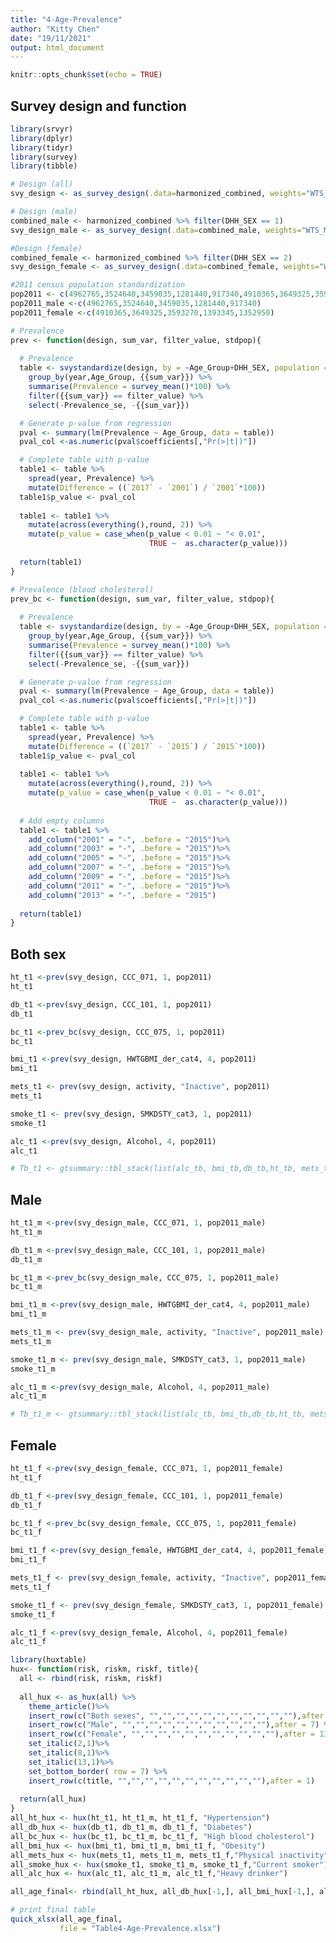 ```yaml
---
title: "4-Age-Prevalence"
author: "Kitty Chen"
date: "19/11/2021"
output: html_document
---
```


```r
knitr::opts_chunk$set(echo = TRUE)
```

## Survey design and function
```r
library(srvyr)
library(dplyr)
library(tidyr)
library(survey)
library(tibble)

# Design (all)
svy_design <- as_survey_design(.data=harmonized_combined, weights="WTS_M")

# Design (male)
combined_male <- harmonized_combined %>% filter(DHH_SEX == 1)
svy_design_male <- as_survey_design(.data=combined_male, weights="WTS_M")

#Design (female)
combined_female <- harmonized_combined %>% filter(DHH_SEX == 2)
svy_design_female <- as_survey_design(.data=combined_female, weights="WTS_M")

#2011 census population standardization
pop2011 <- c(4962765,3524640,3459035,1281440,917340,4910365,3649325,3593270,1393345,1352950)
pop2011_male <-c(4962765,3524640,3459035,1281440,917340)
pop2011_female <-c(4910365,3649325,3593270,1393345,1352950)

# Prevalence
prev <- function(design, sum_var, filter_value, stdpop){
  
  # Prevalence 
  table <- svystandardize(design, by = ~Age_Group+DHH_SEX, population = stdpop)%>%
    group_by(year,Age_Group, {{sum_var}}) %>%
    summarise(Prevalence = survey_mean()*100) %>%
    filter({{sum_var}} == filter_value) %>%
    select(-Prevalence_se, -{{sum_var}})

  # Generate p-value from regression
  pval <- summary(lm(Prevalence ~ Age_Group, data = table))
  pval_col <-as.numeric(pval$coefficients[,"Pr(>|t|)"])

  # Complete table with p-value
  table1 <- table %>%
    spread(year, Prevalence) %>%
    mutate(Difference = ((`2017` - `2001`) / `2001`*100))
  table1$p_value <- pval_col
  
  table1 <- table1 %>% 
    mutate(across(everything(),round, 2)) %>%
    mutate(p_value = case_when(p_value < 0.01 ~ "< 0.01",
                               TRUE ~  as.character(p_value)))
  
  return(table1)
}

# Prevalence (blood cholesterol)
prev_bc <- function(design, sum_var, filter_value, stdpop){
  
  # Prevalence 
  table <- svystandardize(design, by = ~Age_Group+DHH_SEX, population = stdpop)%>%
    group_by(year,Age_Group, {{sum_var}}) %>%
    summarise(Prevalence = survey_mean()*100) %>%
    filter({{sum_var}} == filter_value) %>%
    select(-Prevalence_se, -{{sum_var}})

  # Generate p-value from regression
  pval <- summary(lm(Prevalence ~ Age_Group, data = table))
  pval_col <-as.numeric(pval$coefficients[,"Pr(>|t|)"])

  # Complete table with p-value
  table1 <- table %>%
    spread(year, Prevalence) %>%
    mutate(Difference = ((`2017` - `2015`) / `2015`*100))
  table1$p_value <- pval_col
  
  table1 <- table1 %>% 
    mutate(across(everything(),round, 2)) %>%
    mutate(p_value = case_when(p_value < 0.01 ~ "< 0.01",
                               TRUE ~  as.character(p_value)))
  
  # Add empty columns
  table1 <- table1 %>%
    add_column("2001" = "-", .before = "2015")%>%
    add_column("2003" = "-", .before = "2015")%>%
    add_column("2005" = "-", .before = "2015")%>%
    add_column("2007" = "-", .before = "2015")%>%
    add_column("2009" = "-", .before = "2015")%>%
    add_column("2011" = "-", .before = "2015")%>%
    add_column("2013" = "-", .before = "2015") 
  
  return(table1)
}

```

## Both sex

```r
ht_t1 <-prev(svy_design, CCC_071, 1, pop2011)
ht_t1 
```

```r
db_t1 <-prev(svy_design, CCC_101, 1, pop2011)
db_t1
```

```r
bc_t1 <-prev_bc(svy_design, CCC_075, 1, pop2011)
bc_t1
```

```r
bmi_t1 <-prev(svy_design, HWTGBMI_der_cat4, 4, pop2011)
bmi_t1
```

```r
mets_t1 <- prev(svy_design, activity, "Inactive", pop2011)
mets_t1
```

```r
smoke_t1 <- prev(svy_design, SMKDSTY_cat3, 1, pop2011)
smoke_t1
```

```r
alc_t1 <-prev(svy_design, Alcohol, 4, pop2011)
alc_t1
```

```r
# Tb_t1 <- gtsummary::tbl_stack(list(alc_tb, bmi_tb,db_tb,ht_tb, mets_tb,smoke_tb, pop2011), pop2011)

```

## Male

```r
ht_t1_m <-prev(svy_design_male, CCC_071, 1, pop2011_male)
ht_t1_m 
```

```r
db_t1_m <-prev(svy_design_male, CCC_101, 1, pop2011_male)
db_t1_m
```

```r
bc_t1_m <-prev_bc(svy_design_male, CCC_075, 1, pop2011_male)
bc_t1_m
```

```r
bmi_t1_m <-prev(svy_design_male, HWTGBMI_der_cat4, 4, pop2011_male)
bmi_t1_m
```

```r
mets_t1_m <- prev(svy_design_male, activity, "Inactive", pop2011_male)
mets_t1_m
```

```r
smoke_t1_m <- prev(svy_design_male, SMKDSTY_cat3, 1, pop2011_male)
smoke_t1_m
```

```r
alc_t1_m <-prev(svy_design_male, Alcohol, 4, pop2011_male)
alc_t1_m
```

```r
# Tb_t1_m <- gtsummary::tbl_stack(list(alc_tb, bmi_tb,db_tb,ht_tb, mets_tb,smoke_tb, pop2011), pop2011)

```

## Female

```r
ht_t1_f <-prev(svy_design_female, CCC_071, 1, pop2011_female)
ht_t1_f 
```

```r
db_t1_f <-prev(svy_design_female, CCC_101, 1, pop2011_female)
db_t1_f
```

```r
bc_t1_f <-prev_bc(svy_design_female, CCC_075, 1, pop2011_female)
bc_t1_f
```

```r
bmi_t1_f <-prev(svy_design_female, HWTGBMI_der_cat4, 4, pop2011_female)
bmi_t1_f
```

```r
mets_t1_f <- prev(svy_design_female, activity, "Inactive", pop2011_female)
mets_t1_f
```

```r
smoke_t1_f <- prev(svy_design_female, SMKDSTY_cat3, 1, pop2011_female)
smoke_t1_f
```

```r
alc_t1_f <-prev(svy_design_female, Alcohol, 4, pop2011_female)
alc_t1_f
```

```r
library(huxtable)
hux<- function(risk, riskm, riskf, title){
  all <- rbind(risk, riskm, riskf)
  
  all_hux <- as_hux(all) %>%
    theme_article()%>%
    insert_row(c("Both sexes", "","","","","","","","","","",""),after = 1) %>%
    insert_row(c("Male", "","","","","","","","","","",""),after = 7) %>%
    insert_row(c("Female", "","","","","","","","","","",""),after = 13) %>%
    set_italic(2,1)%>%
    set_italic(8,1)%>%
    set_italic(13,1)%>%
    set_bottom_border( row = 7) %>%
    insert_row(c(title, "","","","","","","","","","",""),after = 1)
  
  return(all_hux)
}
all_ht_hux <- hux(ht_t1, ht_t1_m, ht_t1_f, "Hypertension")
all_db_hux <- hux(db_t1, db_t1_m, db_t1_f, "Diabetes")
all_bc_hux <- hux(bc_t1, bc_t1_m, bc_t1_f, "High blood cholesterol")
all_bmi_hux <- hux(bmi_t1, bmi_t1_m, bmi_t1_f, "Obesity")
all_mets_hux <- hux(mets_t1, mets_t1_m, mets_t1_f,"Physical inactivity")
all_smoke_hux <- hux(smoke_t1, smoke_t1_m, smoke_t1_f,"Current smoker")
all_alc_hux <- hux(alc_t1, alc_t1_m, alc_t1_f,"Heavy drinker")

all_age_final<- rbind(all_ht_hux, all_db_hux[-1,], all_bmi_hux[-1,], all_mets_hux[-1,], all_smoke_hux[-1,], all_alc_hux[-1,], all_bc_hux[-1,])

# print final table
quick_xlsx(all_age_final,
           file = "Table4-Age-Prevalence.xlsx")
```
